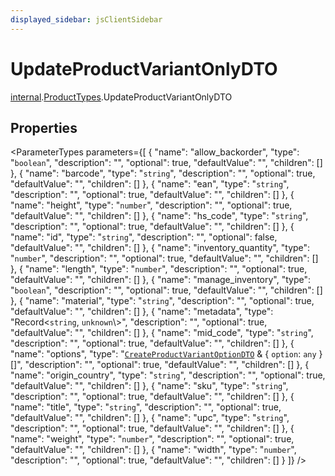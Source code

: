 ```yaml
---
displayed_sidebar: jsClientSidebar
---
```



# UpdateProductVariantOnlyDTO

[internal](../../internal/modules/admin_discounts.internal.internal-1.mdx).[ProductTypes](../../internal-1/modules/admin_discounts.internal.internal-1.ProductTypes.mdx).UpdateProductVariantOnlyDTO

## Properties

<ParameterTypes parameters={[
  {
    "name": "allow_backorder",
    "type": "`boolean`",
    "description": "",
    "optional": true,
    "defaultValue": "",
    "children": []
  },
  {
    "name": "barcode",
    "type": "`string`",
    "description": "",
    "optional": true,
    "defaultValue": "",
    "children": []
  },
  {
    "name": "ean",
    "type": "`string`",
    "description": "",
    "optional": true,
    "defaultValue": "",
    "children": []
  },
  {
    "name": "height",
    "type": "`number`",
    "description": "",
    "optional": true,
    "defaultValue": "",
    "children": []
  },
  {
    "name": "hs_code",
    "type": "`string`",
    "description": "",
    "optional": true,
    "defaultValue": "",
    "children": []
  },
  {
    "name": "id",
    "type": "`string`",
    "description": "",
    "optional": false,
    "defaultValue": "",
    "children": []
  },
  {
    "name": "inventory_quantity",
    "type": "`number`",
    "description": "",
    "optional": true,
    "defaultValue": "",
    "children": []
  },
  {
    "name": "length",
    "type": "`number`",
    "description": "",
    "optional": true,
    "defaultValue": "",
    "children": []
  },
  {
    "name": "manage_inventory",
    "type": "`boolean`",
    "description": "",
    "optional": true,
    "defaultValue": "",
    "children": []
  },
  {
    "name": "material",
    "type": "`string`",
    "description": "",
    "optional": true,
    "defaultValue": "",
    "children": []
  },
  {
    "name": "metadata",
    "type": "Record<`string`, `unknown`\\>",
    "description": "",
    "optional": true,
    "defaultValue": "",
    "children": []
  },
  {
    "name": "mid_code",
    "type": "`string`",
    "description": "",
    "optional": true,
    "defaultValue": "",
    "children": []
  },
  {
    "name": "options",
    "type": "[`CreateProductVariantOptionDTO`](admin_discounts.internal.internal-1.ProductTypes.CreateProductVariantOptionDTO.mdx) & { `option`: `any`  }[]",
    "description": "",
    "optional": true,
    "defaultValue": "",
    "children": []
  },
  {
    "name": "origin_country",
    "type": "`string`",
    "description": "",
    "optional": true,
    "defaultValue": "",
    "children": []
  },
  {
    "name": "sku",
    "type": "`string`",
    "description": "",
    "optional": true,
    "defaultValue": "",
    "children": []
  },
  {
    "name": "title",
    "type": "`string`",
    "description": "",
    "optional": true,
    "defaultValue": "",
    "children": []
  },
  {
    "name": "upc",
    "type": "`string`",
    "description": "",
    "optional": true,
    "defaultValue": "",
    "children": []
  },
  {
    "name": "weight",
    "type": "`number`",
    "description": "",
    "optional": true,
    "defaultValue": "",
    "children": []
  },
  {
    "name": "width",
    "type": "`number`",
    "description": "",
    "optional": true,
    "defaultValue": "",
    "children": []
  }
]} />
